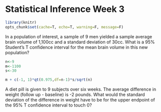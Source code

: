 Statistical Inference Week 3
=============================

```r
library(knitr)
opts_chunk$set(cache=T, echo=T, warning=F, message=F)
```

In a population of interest, a sample of 9 men yielded a sample average brain volume of 1,100cc and a standard deviation of 30cc. What is a 95% Student's T confidence interval for the mean brain volume in this new population?

```r
n<-9
m<-1100
s<-30

m + c(-1, 1)*qt(0.975,df=n-1)*s/sqrt(n)
```

A diet pill is given to 9 subjects over six weeks. The average difference in weight (follow up - baseline) is -2 pounds. What would the standard deviation of the difference in weight have to be for the upper endpoint of the 95% T confidence interval to touch 0?



